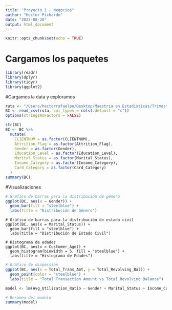 ```yaml
---
title: "Proyecto 1 - Negocios"
author: "Hector Pichardo"
date: "2023-08-20"
output: html_document
---
```


```r
knitr::opts_chunk$set(echo = TRUE)
```


# Cargamos los paquetes
```r
library(readr)
library(dplyr)
library(tidyr)
library(ggplot2)

```
#Cargamos la data y exploramos
```r
ruta <- "/Users/hectorrafaelpo/Desktop/Maestria en Estadisticas/Trimestre 8/Análisis Predictivo de Negocios/Proyecto 1/BankChurners.csv"
BC <- read_csv(ruta, col_types = cols(.default = "c"))
options(stringsAsFactors = FALSE)

str(BC)
BC <- BC %>%
  mutate(
    CLIENTNUM = as.factor(CLIENTNUM),
    Attrition_Flag = as.factor(Attrition_Flag),
    Gender = as.factor(Gender),
    Education_Level = as.factor(Education_Level),
    Marital_Status = as.factor(Marital_Status),
    Income_Category = as.factor(Income_Category),
    Card_Category = as.factor(Card_Category)
  )
summary(BC)
```
#Visualizaciones
```r
# Gráfico de barras para la distribución de género
ggplot(BC, aes(x = Gender)) +
  geom_bar(fill = "steelblue") +
  labs(title = "Distribución de Género")
```
```rgrafico
# Gráfico de barras para la distribución de estado civil
ggplot(BC, aes(x = Marital_Status)) +
  geom_bar(fill = "steelblue") +
  labs(title = "Distribución de Estado Civil")
```
```rgrafico
# Histograma de edades
ggplot(BC, aes(x = Customer_Age)) +
  geom_histogram(binwidth = 5, fill = "steelblue") +
  labs(title = "Histograma de Edades")
```
```r
# Gráfico de dispersión
ggplot(BC, aes(x = Total_Trans_Amt, y = Total_Revolving_Bal)) +
  geom_point(color = "steelblue") +
  labs(title = "Total Transaction Amount vs Total Revolving Balance")

```


```r

model <- lm(Avg_Utilization_Ratio ~ Gender + Marital_Status + Income_Category +Total_Trans_Amt + Total_Revolving_Bal, data = BC)

# Resumen del modelo
summary(model)
```